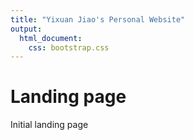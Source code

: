```yaml
---
title: "Yixuan Jiao's Personal Website"
output:
  html_document:
    css: bootstrap.css
---
```


# Landing page
Initial landing page